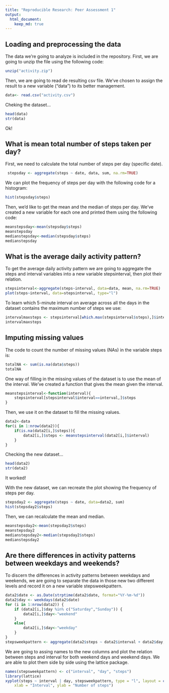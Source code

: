 ```yaml
---
title: "Reproducible Research: Peer Assessment 1"
output: 
  html_document:
    keep_md: true
---
```



## Loading and preprocessing the data
The data we're going to analyze is included in the repository. First, we are going to unzip the file using the following code:
```r
unzip("activity.zip")
```
Then, we are going to read de resulting csv file. We've chosen to assign the result to a new variable ("data") to its better management.
```r
data<- read.csv("activity.csv")
```
Cheking the dataset...
```r
head(data)
str(data)
```
Ok!

## What is mean total number of steps taken per day?
First, we need to calculate the total number of steps per day (specific date).
```r
 stepsday <- aggregate(steps ~ date, data, sum, na.rm=TRUE)
```
We can plot the frequency of steps per day with the following code for a histogram:
```r
hist(stepsday$steps)

```

Then, we'd like to get the mean and the median of steps per day. We've created a new variable for each one and printed them using the following code:
```r
meanstepsday<-mean(stepsday$steps)
meanstepsday
medianstepsday<-median(stepsday$steps)
medianstepsday
```

## What is the average daily activity pattern?
To get the average daily activity pattern we are going to aggregate the steps and interval variables into a new variable stepsinterval, then plot their relation.
```r
stepsinterval<-aggregate(steps~interval, data=data, mean, na.rm=TRUE)
plot(steps~interval, data=stepsinterval, type="l")
```

To learn which 5-minute interval on average across all the days in the dataset contains the maximum number of steps we use:
```r
intervalmaxsteps <- stepsinterval[which.max(stepsinterval$steps),]$interval
intervalmaxsteps
```

## Imputing missing values
The code to count the number of missing values (NAs) in the variable steps is:
```r
totalNA <- sum(is.na(data$steps))
totalNA
```
One way of filling in the missing values of the dataset is to use the mean of the interval. We've created a function that gives the mean given the interval.
```r
meanstepsinterval<-function(interval){
    stepsinterval[stepsinterval$interval==interval,]$steps
}
```
Then, we use it on the dataset to fill the missing values.
```r
data2<-data
for(i in 1:nrow(data2)){
    if(is.na(data2[i,]$steps)){
        data2[i,]$steps <- meanstepsinterval(data2[i,]$interval)
    }
}
```
Checking the new dataset...
```r
head(data2)
str(data2)
```
It worked!

With the new dataset, we can recreate the plot showing the frequency of steps per day.
```r
stepsday2 <- aggregate(steps ~ date, data=data2, sum)
hist(stepsday2$steps)
```

Then, we can recalculate the mean and median.
```r
meanstepsday2<-mean(stepsday2$steps)
meanstepsday2
medianstepsday2<-median(stepsday2$steps)
medianstepsday2
```
## Are there differences in activity patterns between weekdays and weekends?
To discern the differences in activity patterns between weekdays and weekends, we are going to separate the data in those new two different levels and record it on a new variable stepsweekpattern.
```r
data2$date <- as.Date(strptime(data2$date, format="%Y-%m-%d"))
data2$day <- weekdays(data2$date)
for (i in 1:nrow(data2)) {
    if (data2[i,]$day %in% c("Saturday","Sunday")) {
        data2[i,]$day<-"weekend"
    }
    else{
        data2[i,]$day<-"weekday"
    }
}
stepsweekpattern <- aggregate(data2$steps ~ data2$interval + data2$day, data2, mean)
```
We are going to assing names to the new columns and plot the relation between steps and interval for both weekend days and weekend days. We are able to plot them side by side using the lattice package.
```r
names(stepsweekpattern) <- c("interval", "day", "steps")
library(lattice)
xyplot(steps ~ interval | day, stepsweekpattern, type = "l", layout = c(1, 2), 
    xlab = "Interval", ylab = "Number of steps")
```
